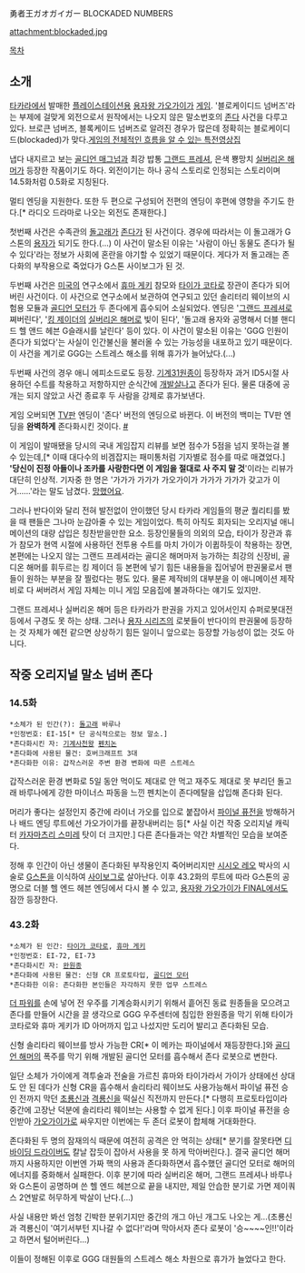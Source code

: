 勇者王ガオガイガー BLOCKADED NUMBERS

attachment:blockaded.jpg

[[목차]]

== 소개 ==
[[타카라]]에서 발매한 [[플레이스테이션]]용 [[용자왕 가오가이가]] [[게임]]. '블로케이디드 넘버즈'라는 부제에 걸맞게 외전으로서 원작에서는 나오지 않은 말소번호의 [[존다]] 사건을 다루고 있다. 브로큰 넘버즈, 블록케이드 넘버즈로 알려진 경우가 많은데 정확히는 블로케이디드(blockaded)가 맞다.[http://www.tudou.com/programs/view/bM4gDXHUySU/ 게임의 전체적인 흐름을 알 수 있는 특전영상집]

{{{#!html
<iframe width="420" height="315" src="http://www.youtube.com/embed/Y7rXig8Tids" frameborder="0" allowfullscreen></iframe>
}}}

{{{#!html
<iframe width="420" height="315" src="http://www.youtube.com/embed/qsowrRGz8e8" frameborder="0" allowfullscreen></iframe>
}}}

냅다 내지르고 보는 [[골디언 매그넘]]과 최강 밥통 [[그랜드 프레셔]], 은색 뿅망치 [[실버리온 해머]]가 등장한 작품이기도 하다. 외전이기는 하나 공식 스토리로 인정되는 스토리이며 14.5화처럼 0.5화로 지칭된다. 

멀티 엔딩을 지원한다. 또한 두 편으로 구성되어 전편의 엔딩이 후편에 영향을 주기도 한다.[* 라디오 드라마로 나오는 외전도 존재한다.]

첫번째 사건은 수족관의 [[돌고래]]가 [[존다]]가 된 사건이다. 경우에 따라서는 이 돌고래가 G스톤의 [[용자]]가 되기도 한다.(...) 이 사건이 말소된 이유는 '사람이 아닌 동물도 존다가 될 수 있다'라는 정보가 사회에 혼란을 야기할 수 있었기 때문이다. 게다가 저 돌고래는 존다화의 부작용으로 죽었다가 G스톤 사이보그가 된 것.

두번째 사건은 [[미국]]의 연구소에서 [[휴마 게키]] 참모와 [[타이가 코타로]] 장관이 존다가 되어버린 사건이다. 이 사건으로 연구소에서 보관하여 연구되고 있던 솔리터리 웨이브의 시험용 모듈과 [[골디언 모터]]가 두 존다에게 흡수되어 소실되었다. 엔딩은 '[[그랜드 프레셔]]로 쪄버린다', '[[킹 제이더]]의 [[실버리온 해머]]로 빛이 된다', '돌고래 용자와 공명해서 더블 핸디드 헬 앤드 헤븐 G슬래시를 날린다' 등이 있다. 이 사건이 말소된 이유는 'GGG 인원이 존다가 되었다'는 사실이 인간불신을 불러올 수 있는 가능성을 내포하고 있기 때문이다. 이 사건을 계기로 GGG는 스트레스 해소를 위해 휴가가 늘어났다.(...)

두번째 사건의 경우 애니 에피소드로도 등장. [[기계31원종]]이 등장하자 과거 ID5시절 사용하던 수트를 착용하고 저항하지만 순식간에 [[개발살]]나고 존다가 된다. 물론 대중에 공개는 되지 않았고 사건 종료후 두 사람을 강제로 휴가보낸다.

게임 오버되면 [[TV판]] 엔딩이 '존다' 버전의 엔딩으로 바뀐다. 이 버전의 백미는 TV판 엔딩을 '''완벽하게''' 존다화시킨 것이다. [http://www.youtube.com/watch?v=nA-LLr7Vmhk #]

이 게임이 발매됐을 당시의 국내 게임잡지 리뷰를 보면 점수가 5점을 넘지 못하는걸 볼 수 있는데,[* 이때 대다수의 비겜잡지는 패미통처럼 기자별로 점수를 따로 매겼었다.] ''''당신이 진정 아들이나 조카를 사랑한다면 이 게임을 절대로 사 주지 말 것''''이라는 리뷰가 대단히 인상적. 기자중 한 명은 '가가가 가가가 가오가이가 가가가 가가가 갖고가 이거......'라는 말도 남겼다. [[망했어요]].

그러나 반다이와 달리 전혀 발전없이 안이했던 당시 타카라 게임들의 평균 퀄리티를 봤을 때 팬들은 그나마 눈감아줄 수 있는 게임이었다. 특히 아직도 회자되는 오리지널 애니메이션의 대량 삽입은 칭찬받을만한 요소. 등장인물들의 의외의 모습, 타이가 장관과 휴가 참모가 현역 시절에 사용하던 전투용 수트를 마치 가이가 이큅하듯이 착용하는 장면, 본편에는 나오지 않는 그랜드 프레셔라는 골디온 해머마저 능가하는 최강의 신장비, 골디온 해머를 휘두르는 킹 제이더 등 본편에 넣기 힘든 내용들을 집어넣어 판권물로서 팬들이 원하는 부분을 잘 찔렀다는 평도 있다. 물론 제작비의 대부분을 이 애니메이션 제작비로 다 써버려서 게임 자체는 미니 게임 모음집에 불과하다는 얘기도 있지만.

그랜드 프레셔나 실버리온 해머 등은 타카라가 판권을 가지고 있어서인지 슈퍼로봇대전 등에서 구경도 못 하는 상태. 그러나 [[용자 시리즈]]의 로봇들이 반다이의 판권물에 등장하는 것 자체가 예전 같으면 상상하기 힘든 일이니 앞으로는 등장할 가능성이 없는 것도 아니다. 

== 작중 오리지널 말소 넘버 존다 ==
=== 14.5화 ===
 *소체가 된 인간(?): [[돌고래]] 바루나
 *인정번호: EI-15[* 단 공식적으로는 정보 말소.]
 *존다화시킨 자: [[기계사천왕]] [[펜치논]]
 *존다화에 사용된 물건: 호버크래프트 3대
 *존다화한 이유: 갑작스러운 주변 환경 변화에 따른 스트레스

갑작스러운 환경 변화로 5일 동안 먹이도 제대로 안 먹고 재주도 제대로 못 부리던 돌고래 바루나에게 강한 마이너스 파동을 느낀 펜치논이 존다메탈을 삽입해 존다화 된다.

머리가 좋다는 설정인지 중간에 라이너 가오를 입으로 붙잡아서 [[파이널 퓨전]]을 방해하거나 배드 엔딩 루트에선 가오가이가를 끝장내버리는 등[* 사실 이건 작중 오리지널 캐릭터 [[카자마츠리 스미레]] 탓이 더 크지만.] 다른 존다들과는 약간 차별적인 모습을 보여준다.

정해 후 인간이 아닌 생물이 존다화된 부작용인지 죽어버리지만 [[시시오 레오]] 박사의 시술로 [[G스톤]]을 이식하여 [[사이보그]]로 살아난다. 이후 43.2화의 루트에 따라 G스톤의 공명으로 더블 헬 엔드 헤븐 엔딩에서 다시 볼 수 있고, [[용자왕 가오가이가 FINAL]]에서도 잠깐 등장한다.

=== 43.2화 ===
 *소체가 된 인간: [[타이가 코타로]], [[휴마 게키]]
 *인정번호: EI-72, EI-73
 *존다화시킨 자: [[완원종]]
 *존다화에 사용된 물건: 신형 CR 프로토타입, [[골디언 모터]]
 *존다화한 이유: 존다화한 본인들은 자각하지 못한 업무 스트레스

[[더 파워]]를 손에 넣어 전 우주를 기계승화시키기 위해서 흩어진 동료 원종들을 모으려고 존다를 만들어 시간을 끌 생각으로 GGG 우주센터에 침입한 완원종을 막기 위해 타이가 코타로와 휴마 게키가 ID 아머까지 입고 나섰지만 도리어 발리고 존다화된 모습. 

신형 솔리타리 웨이브를 방사 가능한 CR[* 이 메카는 파이널에서 재등장한다.]와 [[골디언 해머]]의 폭주를 막기 위해 개발된 골디언 모터를 흡수해서 존다 로봇으로 변한다.

일단 소체가 가이에게 격투술과 전술을 가르친 휴마와 타이가라서 가이가 상태에선 상대도 안 된 데다가 신형 CR을 흡수해서 솔리타리 웨이브도 사용가능해서 파이널 퓨전 승인 전까지 막던 [[초룡신]]과 [[격룡신]]을 떡실신 직전까지 만든다.[* 다행히 프로토타입이라 중간에 고장난 덕분에 솔리타리 웨이브는 사용할 수 없게 된다.] 이후 파이널 퓨전을 승인받아 [[가오가이가]]로 싸우지만 이번에는 두 존더 로봇이 합체해 거대화한다.

존다화된 두 명의 잠재의식 때문에 여전히 공격은 안 먹히는 상태[* 분기를 잘못타면 [[디바이딩 드라이버]]도 칼날 잡듯이 잡아서 사용을 못 하게 막아버린다.]. 결국 골디언 해머까지 사용하지만 이번엔 가짜 핵의 사용과 존다화하면서 흡수했던 골디언 모터로 해머의 에너지를 중화해서 실패한다. 이후 분기에 따라 실버리온 해머, 그랜드 프레셔나 바루나와 G스톤이 공명하며 쓴 헬 엔드 헤븐으로 끝을 내지만, 제일 안습한 분기로 가면 제이쿼스 2연발로 허무하게 박살이 난다.(...)

사실 내용만 봐선 엄청 긴박한 분위기지만 중간의 개그 아닌 개그도 나오는 게...(초룡신과 격룡신이 '여기서부턴 지나갈 수 없다!'라며 막아서자 존다 로봇이 '승~~~~인!!'이라고 하면서 털어버린다...)

이들이 정해된 이후로 GGG 대원들의 스트레스 해소 차원으로 휴가가 늘었다고 한다.
